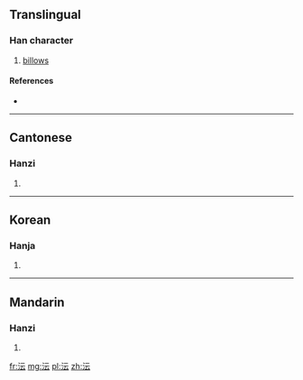 ==Translingual==

===Han character===
{{Han char|rn=85|rad=水|as=04|sn=7|four=3113<sub>1</sub>|canj=水一一戈 (EMMI)}}

# [[billows]]

====References====
* {{Han ref|kx=0610.010|dkj=17185|dj=1002.110|hdz=31558.040|uh=6C84|ud=27780|bh=CB4E|bd=52046}}

----

==Cantonese==

===Hanzi===
{{yue-hanzi|jyut=|y=wan4}}

# {{defn|lang=yue|sort=水04}}

----

==Korean==

===Hanja===
{{ko-hanja|hangeul=운|eumhun=|rv=un|mr=un|y=wun}}

# {{defn|lang=ko|sort=水04}}

----

==Mandarin==

===Hanzi===
{{cmn-hanzi|pin=[[yún]] ([[yun2]])|wg=yün<sup>2</sup>}}

# {{defn|lang=cmn|sort=水04}}

[[fr:沄]]
[[mg:沄]]
[[pl:沄]]
[[zh:沄]]